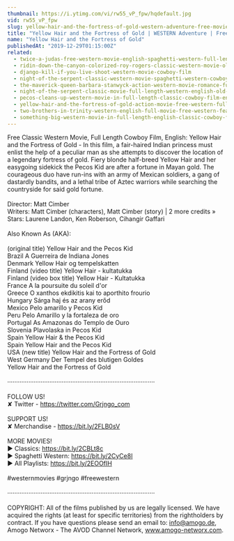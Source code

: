 ```yaml
---
thumbnail: https://i.ytimg.com/vi/rw55_vP_fpw/hqdefault.jpg
vid: rw55_vP_fpw
slug: yellow-hair-and-the-fortress-of-gold-western-adventure-free-movie-full-length-film
title: "Yellow Hair and the Fortress of Gold | WESTERN Adventure | Free Movie | Full Length Film"
name: "Yellow Hair and the Fortress of Gold"
publishedAt: "2019-12-29T01:15:00Z"
related:
  - twice-a-judas-free-western-movie-english-spaghetti-western-full-length
  - ridin-down-the-canyon-colorized-roy-rogers-classic-western-movie-old-west
  - django-kill-if-you-live-shoot-western-movie-cowboy-film
  - night-of-the-serpent-classic-western-movie-spaghetti-western-cowboy-film
  - the-maverick-queen-barbara-stanwyck-action-western-movie-romance-full-length
  - night-of-the-serpent-classic-movie-full-length-western-english-old-cowboy-movie
  - pecos-cleans-up-western-movie-in-full-length-classic-cowboy-film-english-free-movie
  - yellow-hair-and-the-fortress-of-gold-action-movie-free-western-full-length
  - two-brothers-in-trinity-western-english-full-movie-free-western-feature-film-spaghetti-western
  - something-big-western-movie-in-full-length-english-classic-cowboy-film-free-full-westerns
---
```


Free Classic Western Movie, Full Length Cowboy Film, English: Yellow Hair and the Fortress of Gold - In this film, a fair-haired Indian princess must enlist the help of a peculiar man as she attempts to discover the location of a legendary fortress of gold. Fiery blonde half-breed Yellow Hair and her easygoing sidekick the Pecos Kid are after a fortune in Mayan gold. The courageous duo have run-ins with an army of Mexican soldiers, a gang of dastardly bandits, and a lethal tribe of Aztec warriors while searching the countryside for said gold fortune.<br />
<br />
Director: Matt Cimber<br />
Writers: Matt Cimber (characters), Matt Cimber (story) | 2 more credits »<br />
Stars: Laurene Landon, Ken Roberson, Cihangir Gaffari<br />
<br />
Also Known As (AKA):<br />
<br />
(original title) Yellow Hair and the Pecos Kid<br />
Brazil A Guerreira de Indiana Jones<br />
Denmark Yellow Hair og tempelskatten<br />
Finland (video title) Yellow Hair - kultatukka<br />
Finland (video box title) Yellow Hair - Kultatukka<br />
France A la poursuite du soleil d'or<br />
Greece O xanthos ekdikitis kai to aporthito frourio<br />
Hungary Sárga haj és az arany erőd<br />
Mexico Pelo amarillo y Pecos Kid<br />
Peru Pelo Amarillo y la fortaleza de oro<br />
Portugal As Amazonas do Templo de Ouro<br />
Slovenia Plavolaska in Pecos Kid<br />
Spain Yellow Hair & the Pecos Kid<br />
Spain Yellow Hair and the Pecos Kid<br />
USA (new title) Yellow Hair and the Fortress of Gold<br />
West Germany Der Tempel des blutigen Goldes<br />
Yellow Hair and the Fortress of Gold<br />
<br />
····················································································<br />
<br />
FOLLOW US!<br />
✘ Twitter - https://twitter.com/Grjngo_com<br />
<br />
SUPPORT US!<br />
✘ Merchandise - https://bit.ly/2FLB0sV<br />
<br />
MORE MOVIES! <br />
► Classics: https://bit.ly/2CBLt8c <br />
► Spaghetti Western: https://bit.ly/2CyCe8I <br />
► All Playlists: https://bit.ly/2EOOfIH <br />
<br />
#westernmovies #grjngo #freewestern<br />
<br />
····················································································<br />
<br />
COPYRIGHT: All of the films published by us are legally licensed. We have acquired the rights (at least for specific territories) from the rightholders by contract. If you have questions please send an email to: info@amogo.de, Amogo Networx - The AVOD Channel Network, www.amogo-networx.com.